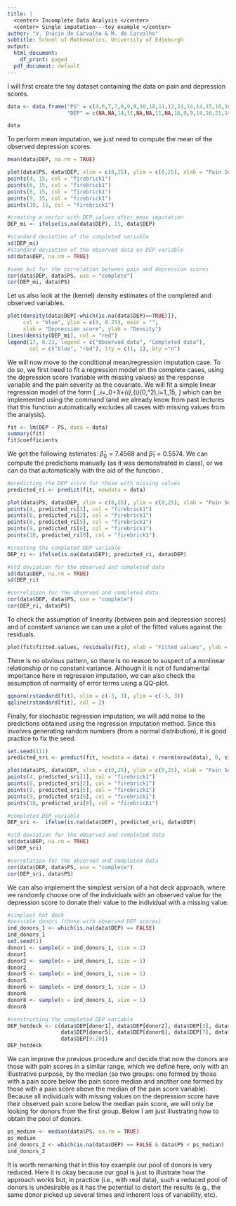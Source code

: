 ```yaml
---
title: |
  <center> Incomplete Data Analysis </center>
  <center> Single imputation---toy example </center>
author: "V. Inácio de Carvalho & M. de Carvalho"
subtitle: School of Mathematics, University of Edinburgh
output:
  html_document:
    df_print: paged
  pdf_document: default
---
```

I will first create the toy dataset containing the data on pain and depression scores. 
```r
data <- data.frame("PS" = c(4,6,7,7,8,9,9,10,10,11,12,14,14,14,15,16,16,17,18,23),
                   "DEP" = c(NA,NA,14,11,NA,NA,11,NA,16,9,9,14,16,21,14,14,18,19,21,18))

data
```

To perform mean imputation, we just need to compute the mean of the observed depression scores.
```r
mean(data$DEP, na.rm = TRUE)

plot(data$PS, data$DEP, xlim = c(0,25), ylim = c(0,25), xlab = "Pain Severity", ylab = "Depression")
points(4, 15, col = "firebrick1")
points(6, 15, col = "firebrick1")
points(8, 15, col = "firebrick1")
points(9, 15, col = "firebrick1")
points(10, 15, col = "firebrick1")

#creating a vector with DEP values after mean imputation
DEP_mi <- ifelse(is.na(data$DEP), 15, data$DEP)

#standard deviation of the completed variable
sd(DEP_mi)
#standard deviation of the observed data on DEP variable
sd(data$DEP, na.rm = TRUE)

#same but for the correlation between pain and depression scores
cor(data$DEP, data$PS, use = "complete")
cor(DEP_mi, data$PS)
```

Let us also look at the (kernel) density estimates of the completed and observed variables.
```r
plot(density(data$DEP[-which(is.na(data$DEP)==TRUE)]), 
     col = "blue", ylim = c(0, 0.25), main = "", 
     xlab = "Depression score", ylab = "Density")
lines(density(DEP_mi), col = "red")
legend(17, 0.23, legend = c("Observed data", "Completed data"), 
       col = c("blue", "red"), lty = c(1, 1), bty ="n")
```

We will now move to the conditional mean/regression imputation case. To do so, we first need to fit a regression model on the complete cases, using the depression score (variable with missing values) as the response variable and the pain severity as the covariate. We will fit a simple linear regression model of the form
\[
\text{DEP}_i=\beta_0+\beta_1\text{PS}_i+\varepsilon_{i},\qquad \varepsilon_{i}\overset{\text{iid}}\sim\text{N}(0,\sigma^2),\qquad i=1,\ldots,15, 
\]
which can be implemented using the \texttt{lm} command (and we already know from past lectures that this function automatically excludes all cases with missing values from the analysis).
```r
fit <- lm(DEP ~ PS, data = data)
summary(fit)
fit$coefficients
```

We get the following estimates: $\widehat{\beta}_0=7.4568$ and $\widehat{\beta}_1=0.5574$. We can compute the predictions manually (as it was demonstrated in class), or we can do that automatically with the aid of the function \texttt{predict}.
```r
#predicting the DEP score for those with missing values
predicted_ri <- predict(fit, newdata = data)

plot(data$PS, data$DEP, xlim = c(0,25), ylim = c(0,25), xlab = "Pain Severity", ylab = "Depression")
points(4, predicted_ri[1], col = "firebrick1")
points(6, predicted_ri[2], col = "firebrick1")
points(8, predicted_ri[5], col = "firebrick1")
points(9, predicted_ri[6], col = "firebrick1")
points(10, predicted_ri[8], col = "firebrick1")

#creating the completed DEP variable
DEP_ri <- ifelse(is.na(data$DEP), predicted_ri, data$DEP)

#std deviation for the observed and completed data
sd(data$DEP, na.rm = TRUE)
sd(DEP_ri)

#correlation for the observed and completed data
cor(data$DEP, data$PS, use = "complete")
cor(DEP_ri, data$PS)
```

To check the assumption of linearity (between pain and depression scores) and of constant variance we can use a plot of the fitted values against the residuals.
```r
plot(fit$fitted.values, residuals(fit), xlab = "Fitted values", ylab = "Residuals")
```

There is no obvious pattern, so there is no reason to suspect of a nonlinear relationship or no constant variance. Although it is not of fundamental importance here in regression imputation, we can also check the assumption of normality of error terms using a QQ-plot.
```r
qqnorm(rstandard(fit), xlim = c(-3, 3), ylim = c(-3, 3))
qqline(rstandard(fit), col = 2)
```

Finally, for stochastic regression imputation, we will add noise to the predictions obtained using the regression imputation method. Since this involves generating random numbers (from a normal distribution), it is good practice to fix the seed.

```r
set.seed(111)
predicted_sri <- predict(fit, newdata = data) + rnorm(nrow(data), 0, sigma(fit))

plot(data$PS, data$DEP, xlim = c(0,25), ylim = c(0,25), xlab = "Pain Severity", ylab = "Depression")
points(4, predicted_sri[1], col = "firebrick1")
points(6, predicted_sri[2], col = "firebrick1")
points(8, predicted_sri[5], col = "firebrick1")
points(9, predicted_sri[6], col = "firebrick1")
points(10, predicted_sri[8], col = "firebrick1")

#completed DEP variable
DEP_sri <-  ifelse(is.na(data$DEP), predicted_sri, data$DEP)

#std deviation for the observed and completed data
sd(data$DEP, na.rm = TRUE)
sd(DEP_sri)

#correlation for the observed and completed data
cor(data$DEP, data$PS, use = "complete")
cor(DEP_sri, data$PS)
```

We can also implement the simplest version of a hot deck approach, where we randomly choose one of the individuals with an observed value for the depression score to donate their value to the individual with a missing value.

```r
#simplest hot deck
#possible donors (those with observed DEP scores)
ind_donors_1 <- which(is.na(data$DEP) == FALSE)
ind_donors_1
set.seed(1)
donor1 <- sample(x = ind_donors_1, size = 1)
donor1
donor2 <- sample(x = ind_donors_1, size = 1)
donor2
donor5 <- sample(x = ind_donors_1, size = 1)
donor5
donor6 <- sample(x = ind_donors_1, size = 1)
donor6
donor8 <- sample(x = ind_donors_1, size = 1)
donor8

#constructing the completed DEP variable
DEP_hotdeck <- c(data$DEP[donor1], data$DEP[donor2], data$DEP[3], data$DEP[4],
                 data$DEP[donor5], data$DEP[donor6], data$DEP[7], data$DEP[donor8],
                 data$DEP[9:20])
DEP_hotdeck
```

We can improve the previous procedure and decide that now the donors are those with pain scores in a similar range, which we define here, only with an illustrative purpose, by the median (so two groups: one formed by those with a pain score below the pain score median and another one formed by those with a pain score above the median of the pain score variable). Because all individuals with missing values on the depression score have their observed pain score below the median pain score, we will only be looking for donors from the first group. Below I am just illustrating how to obtain the pool of donors.
```r
ps_median <- median(data$PS, na.rm = TRUE)
ps_median
ind_donors_2 <- which(is.na(data$DEP) == FALSE & data$PS < ps_median)
ind_donors_2
```

It is worth remarking that in this toy example our pool of donors is very reduced. Here it is okay because our goal is just to illustrate how the approach works but, in practice (i.e., with real data), such a reduced pool of donors is undesirable as it has the potential to distort the results (e.g., the same donor picked up several times and inherent loss of variability, etc).